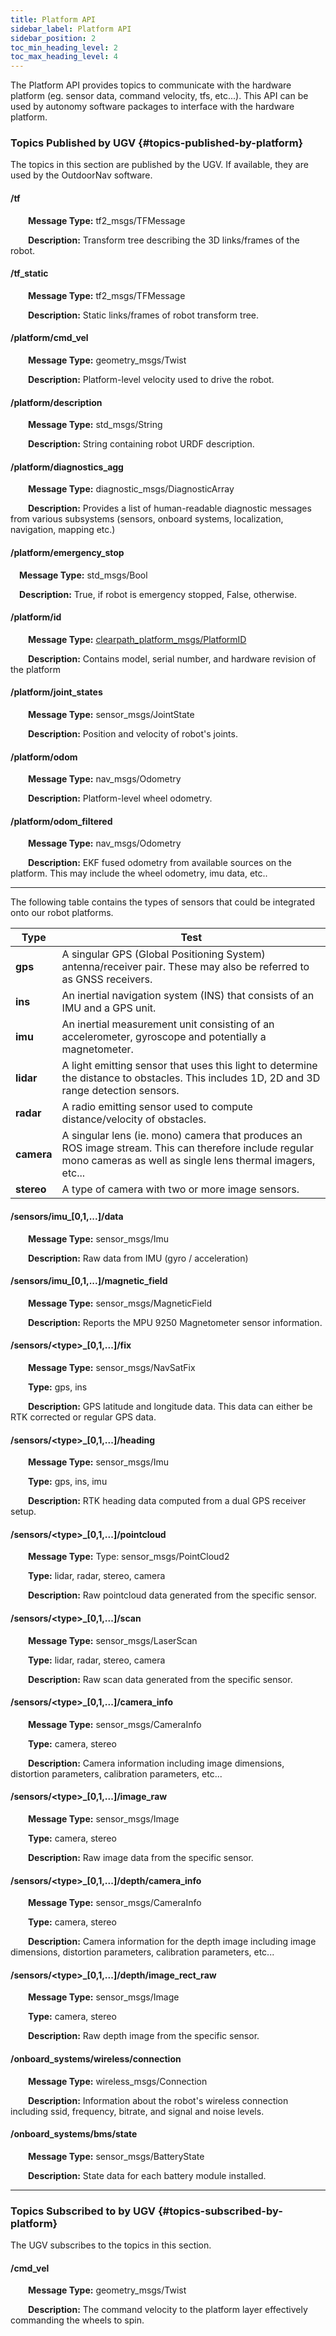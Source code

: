 ```yaml
---
title: Platform API
sidebar_label: Platform API
sidebar_position: 2
toc_min_heading_level: 2
toc_max_heading_level: 4
---
```


The Platform API provides topics to communicate with the hardware
platform (eg. sensor data, command velocity, tfs, etc\...). This API can
be used by autonomy software packages to interface with the hardware
platform.

### Topics Published by UGV {#topics-published-by-platform}

The topics in this section are published by the UGV. If available, they
are used by the OutdoorNav software.

#### /tf

&emsp;&emsp;**Message Type:** tf2_msgs/TFMessage

&emsp;&emsp;**Description:** Transform tree describing the 3D links/frames of the
robot.

#### /tf_static

&emsp;&emsp;**Message Type:** tf2_msgs/TFMessage

&emsp;&emsp;**Description:** Static links/frames of robot transform tree.

#### /platform/cmd_vel

&emsp;&emsp;**Message Type:** geometry_msgs/Twist

&emsp;&emsp;**Description:** Platform-level velocity used to drive the robot.

#### /platform/description

&emsp;&emsp;**Message Type:** std_msgs/String

&emsp;&emsp;**Description:** String containing robot URDF description.

#### /platform/diagnostics_agg

&emsp;&emsp;**Message Type:** diagnostic_msgs/DiagnosticArray

&emsp;&emsp;**Description:** Provides a list of human-readable diagnostic messages
from various subsystems (sensors, onboard systems, localization,
navigation, mapping etc.)

#### /platform/emergency_stop

&emsp;**Message Type:** std_msgs/Bool

&emsp;**Description:** True, if robot is emergency stopped, False, otherwise.

#### /platform/id

&emsp;&emsp;**Message Type:** [clearpath_platform_msgs/PlatformID](definitions.mdx#msg-platform-id)

&emsp;&emsp;**Description:** Contains model, serial number, and hardware revision of
the platform

#### /platform/joint_states

&emsp;&emsp;**Message Type:** sensor_msgs/JointState

&emsp;&emsp;**Description:** Position and velocity of robot's joints.

#### /platform/odom

&emsp;&emsp;**Message Type:** nav_msgs/Odometry

&emsp;&emsp;**Description:** Platform-level wheel odometry.

#### /platform/odom_filtered

&emsp;&emsp;**Message Type:** nav_msgs/Odometry

&emsp;&emsp;**Description:** EKF fused odometry from available sources on the
platform. This may include the wheel odometry, imu data, etc..

------------------------------------------------------------------------

The following table contains the types of sensors that could be
integrated onto our robot platforms.

| Type | Test |
| ---- | ----------  |
| **gps** | A singular GPS (Global Positioning System) antenna/receiver pair. These may also be referred to as GNSS receivers. |
| **ins** | An inertial navigation system (INS) that consists of an IMU and a GPS unit. |
| **imu** | An inertial measurement unit consisting of an accelerometer, gyroscope and potentially a magnetometer. |
| **lidar** | A light emitting sensor that uses this light to determine the distance to obstacles. This includes 1D, 2D and 3D range detection sensors. |
| **radar** | A radio emitting sensor used to compute distance/velocity of obstacles. |
| **camera** | A singular lens (ie. mono) camera that produces an ROS image stream. This can therefore include regular mono cameras as well as single lens thermal imagers, etc\... |
| **stereo** | A type of camera with two or more image sensors. |

#### /sensors/imu_\[0,1,\...\]/data

&emsp;&emsp;**Message Type:** sensor_msgs/Imu

&emsp;&emsp;**Description:** Raw data from IMU (gyro / acceleration)

#### /sensors/imu_\[0,1,\...\]/magnetic_field

&emsp;&emsp;**Message Type:** sensor_msgs/MagneticField

&emsp;&emsp;**Description:** Reports the MPU 9250 Magnetometer sensor information.

#### /sensors/<type\>_\[0,1,\...\]/fix

&emsp;&emsp;**Message Type:** sensor_msgs/NavSatFix

&emsp;&emsp;**Type:** gps, ins

&emsp;&emsp;**Description:** GPS latitude and longitude data. This data can either
be RTK corrected or regular GPS data.

#### /sensors/<type\>_[0,1,\...\]/heading

&emsp;&emsp;**Message Type:** sensor_msgs/Imu

&emsp;&emsp;**Type:** gps, ins, imu

&emsp;&emsp;**Description:** RTK heading data computed from a dual GPS receiver
setup.

#### /sensors/<type\>_\[0,1,\...\]/pointcloud

&emsp;&emsp;**Message Type:** Type: sensor_msgs/PointCloud2

&emsp;&emsp;**Type:** lidar, radar, stereo, camera

&emsp;&emsp;**Description:** Raw pointcloud data generated from the specific sensor.

#### /sensors/<type\>_\[0,1,\...\]/scan

&emsp;&emsp;**Message Type:** sensor_msgs/LaserScan

&emsp;&emsp;**Type:** lidar, radar, stereo, camera

&emsp;&emsp;**Description:** Raw scan data generated from the specific sensor.

#### /sensors/<type\>_\[0,1,\...\]/camera_info

&emsp;&emsp;**Message Type:** sensor_msgs/CameraInfo

&emsp;&emsp;**Type:** camera, stereo

&emsp;&emsp;**Description:** Camera information including image dimensions,
distortion parameters, calibration parameters, etc\...

#### /sensors/<type\>_\[0,1,\...\]/image_raw

&emsp;&emsp;**Message Type:** sensor_msgs/Image

&emsp;&emsp;**Type:** camera, stereo

&emsp;&emsp;**Description:** Raw image data from the specific sensor.

#### /sensors/<type\>_\[0,1,\...\]/depth/camera_info

&emsp;&emsp;**Message Type:** sensor_msgs/CameraInfo

&emsp;&emsp;**Type:** camera, stereo

&emsp;&emsp;**Description:** Camera information for the depth image including image dimensions,
distortion parameters, calibration parameters, etc\...

#### /sensors/<type\>_\[0,1,\...\]/depth/image_rect_raw

&emsp;&emsp;**Message Type:** sensor_msgs/Image

&emsp;&emsp;**Type:** camera, stereo

&emsp;&emsp;**Description:** Raw depth image from the specific sensor.

#### /onboard_systems/wireless/connection

&emsp;&emsp;**Message Type:** wireless_msgs/Connection

&emsp;&emsp;**Description:** Information about the robot's wireless connection
including ssid, frequency, bitrate, and signal and noise levels.

#### /onboard_systems/bms/state

&emsp;&emsp;**Message Type:** sensor_msgs/BatteryState

&emsp;&emsp;**Description:** State data for each battery module installed.

------------------------------------------------------------------------

### Topics Subscribed to by UGV {#topics-subscribed-by-platform}

The UGV subscribes to the topics in this section.

#### /cmd_vel

&emsp;&emsp;**Message Type:** geometry_msgs/Twist

&emsp;&emsp;**Description:** The command velocity to the platform layer effectively
commanding the wheels to spin.